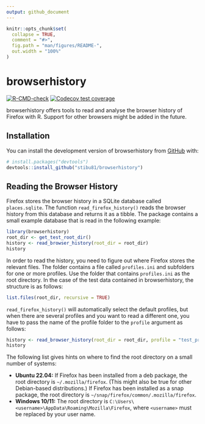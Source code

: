 ```yaml
---
output: github_document
---
```


<!-- README.md is generated from README.Rmd. Please edit that file -->

```r
knitr::opts_chunk$set(
  collapse = TRUE,
  comment = "#>",
  fig.path = "man/figures/README-",
  out.width = "100%"
)
```

# browserhistory

<!-- badges: start -->
[![R-CMD-check](https://github.com/stibu81/browserhistory/actions/workflows/R-CMD-check.yaml/badge.svg)](https://github.com/stibu81/browserhistory/actions/workflows/R-CMD-check.yaml)
[![Codecov test
coverage](https://codecov.io/gh/stibu81/browserhistory/branch/main/graph/badge.svg)](https://app.codecov.io/gh/stibu81/browserhistory?branch=main)
<!-- badges: end -->

browserhistory offers tools to read and analyse the browser history of
Firefox with R. Support for other browsers might be added in the future.


## Installation

You can install the development version of browserhistory from
[GitHub](https://github.com/) with:

``` r
# install.packages("devtools")
devtools::install_github("stibu81/browserhistory")
```

## Reading the Browser History

Firefox stores the browser history in a SQLite database called `places.sqlite`.
The function `read_firefox_history()` reads the browser history from this
database and returns it as a tibble. The package contains a small example
database that is read in the following example:

```r
library(browserhistory)
root_dir <- get_test_root_dir()
history <- read_browser_history(root_dir = root_dir)
history
```

In order to read the history, you need to figure out where Firefox stores the
relevant files. The folder contains a file called `profiles.ini` and subfolders
for one or more profiles. Use the folder that  contains `profiles.ini` as
the root directory. In the case of the test data contained in browserhistory,
the structure is as follows:

```r
list.files(root_dir, recursive = TRUE)
```

`read_firefox_history()` will automatically select the
default profiles, but when there are several profiles and you want to read
a different one, you have to pass the name of the profile folder to the
`profile` argument as follows:

```r
history <- read_browser_history(root_dir = root_dir, profile = "test_profile")
history
```

The following list gives hints on where to find the root directory on a small
number of systems:

* **Ubuntu 22.04:** If Firefox has been installed from a deb package, the root
  directory is `⁠~/.mozilla/firefox`. (This might also be true for other
  Debian-based distributions.) If Firefox has been installed as a snap package,
  the root directory is `⁠~/snap/firefox/common/.mozilla/firefox`⁠.
* **Windows 10/11:** The root directory is
  `⁠C:\Users\<username>\AppData\Roaming\Mozilla\Firefox`, where
  `<username>` must be replaced by your user name.
